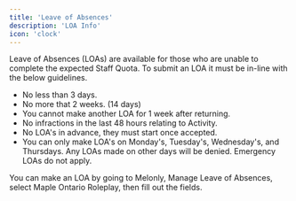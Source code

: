 ```yaml
---
title: 'Leave of Absences'
description: 'LOA Info'
icon: 'clock'
---
```


<Note>Leave of Absences (LOAs) are available for those who are unable to complete the expected Staff Quota. To submit an LOA it must be in-line with the below guidelines.</Note>

- No less than 3 days.
- No more that 2 weeks. (14 days)
- You cannot make another LOA for 1 week after returning.
- No infractions in the last 48 hours relating to Activity.
- No LOA's in advance, they must start once accepted.
- You can only make LOA's on Monday's, Tuesday's, Wednesday's, and Thursdays. Any LOAs made on other days will be denied. Emergency LOAs do not apply.

<Tip>You can make an LOA by going to Melonly, Manage Leave of Absences, select Maple Ontario Roleplay, then fill out the fields.</Tip>
